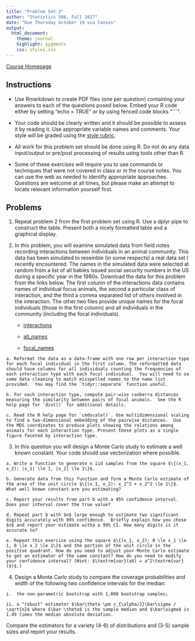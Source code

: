 ```yaml
---
title: "Problem Set 2"
author: "Statistics 506, Fall 2017"
date: "Due Thursday October 19 via Canvas"
output:
  html_document:
    theme: journal
    highlight: pygments
    css: styles.css
---
```


[Course Homepage](https://jbhender.github.io/Stats506/)

## Instructions

  + Use Rmarkdown to create PDF files (one per question) containing your answers to each of the questions posed below. Embed your R code either by setting
  "echo = TRUE" or by using fenced code blocks "```". 

  + Your code should be clearly written and it should be possible to assess it by reading it. Use appropriate variable names and comments. Your style will be graded using the 
  [style rubric](./StyleRubric.html).

  + All work for this problem set should be done using R. Do not do any data input/output or pre/post processing of results using tools other than R.

  + Some of these exercises will require you to use commands or techniques that were not covered in class or in the course notes. You can use the web as needed to identify appropriate approaches. Questions are welcome at all times, but please make an attempt to locate relevant information yourself first.

## Problems

  1. Repeat problem 2 from the first problem set using R.  Use a dplyr pipe to construct the table. Present both a nicely formatted table and a graphical display.
  
  2. In this problem, you will examine simulated data from field notes recording interactions between individuals in an animal community. This data has been simulated to resemble (in some respects) a real data set I recently encountered.  The names in the simulated data were selected at random from a list of
all babies issued social security numbers in the US during a specific year in the 1980s.  Download the data for this problem from the links below. The first column of the interactions data contains names of individual focus animals, the second a particular class of interaction, and the third a comma separated list of others involved in the interaction. The other two files provide unique names for the focal individuals (those in the first column) and all individuals in the community (including the focal individuals).


      + [interactions](Stats506_F17_ps2_interactions.csv)

      + [all_names](Stats506_F17_ps2_all_names.csv)
  
      + [focal_names](Stats506_F17_ps2_focal_names.csv)
  
    a. Reformat the data as a data-frame with one row per interaction type for each focal individual in the first column. The reformatted data should have columns for all individuals counting the frequencies of each interaction type with each focal individual.  You will need to so some data cleaning to match misspelled names to the name list provided.  You may find the `tidyr::separate` function useful. 
    
    b. For each interaction type, compute pair-wise canberra distances measuring the similarity between pairs of focal animals.  See the R help page for `dist()` for additional details.

    c. Read the R help page for `cmdscale()`. Use multidimensional scaling to find a two-dimensional embedding of the pairwise distances.  Use the MDS coordinates to produce plots showing the relations among animals for each interaction type. Present these plots as a single figure faceted by interaction type.
    
  3. In this question you will design a Monte Carlo
    study to estimate a well known constant. Your code should use vectorization where possible.  
    
    a. Write a function to generate n iid samples from the square $\{(x_1, x_2): |x_1| \le 1, |x_2| \le 1\}$.
    
    b. Generate data from this function and form a Monte Carlo estimate of the area of the unit circle $\{(x_1, x_2): x_1^2 + x_2^2 \le 1\}$. What well known constant are you estimating?
    
    c. Report your results from part b with a 95% confidence interval. Does your interval cover the true value? 
    
    d. Repeat part b with $n$ large enough to estimate two significant digits accurately with 99% confidence.  Briefly explain how you chose $n$ and report your estimate witha a 99% CI. How many digits is it accurate to?
    
    e. Repeat this exercise using the square $\{(x_1, x_2): 0 \le x_1 \le 1, 0 \le x_2 \le 1\}$ and the portion of the unit circle in the positive quadrant. How do you need to adjust your Monte Carlo estimate to get an estimator of the same constant? How do you need to modify your confidence interval? (Hint: $\textrm{var}(aX) = a^2\textrm{var}(X)$.) 
    
  4.  Design a Monte Carlo study to compare the coverage probabilities and width of the following two confidence intervals for the median:

    i.  the non-parametric bootstrap with 1,000 bootstrap samples;
  
    ii. a "robust" estimator $\bar\theta \pm z_{\alpha/2}\bar\sigma / \sqrt{n}$ where $\bar \theta$ is the sample median and $\bar\sigma$ is 1.49 times the median absolute deviation. 
  
  Compare the estimators for a variety (4-6) of distributions and (3-5) sample sizes
  and report your results.

